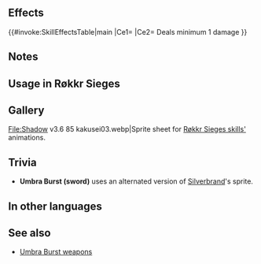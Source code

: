 {{Weapon Infobox
|tagid=SID_影没の波動・剣
|wikiName=Umbra Burst (sword)
|weaponName=Umbra Burst
|weaponType=Sword
|might=16
|range=1
|effect=Unit can counterattack regardless of foe's range. Deals a minimum of 1 damage.
|cost=0
|exclusive=0
|statModifiers=0,16,0,0,0
|required=-
|properties=enemy_only
}}
==Effects==
{{#invoke:SkillEffectsTable|main
|Ce1={{Eft|Distant Counter}}
|Ce2={{Efi|Damage Boost}} Deals minimum 1 damage
}}
==Notes==
{{Umbra Burst notes}}
==Usage in Røkkr Sieges==
{{Umbra Burst Hero List}}
==Gallery==
<gallery>
File:Shadow v3.6 85 kakusei03.webp|Sprite sheet for [[:Category:Røkkr Sieges skills|Røkkr Sieges skills']] animations.
</gallery>
==Trivia==
* '''Umbra Burst (sword)''' uses an alternated version of [[Silverbrand]]'s sprite.
==In other languages==
{{OtherLanguages
|english=Umbra Burst
|japanese=影没の波動
|german=Umbra-Stoß
|spanishEU=Colisión sombría
|spanishLA=Colisión sombría
|french=Rafale sombre
|italian=Boato notte
|chineseTW=影沒之波動
|portuguese=Maré umbra
}}
==See also==
* [[Umbra Burst|Umbra Burst weapons]]
{{Weapons Navbox}}
